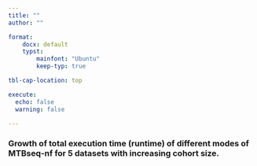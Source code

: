 ```yaml
---
title: ""
author: ""

format:
    docx: default
    typst:
        mainfont: "Ubuntu"
        keep-typ: true

tbl-cap-location: top

execute:
  echo: false
  warning: false

---
```



```{=typst}
#set page(numbering: none)
```



### Growth of total execution time (runtime) of different modes of MTBseq-nf for 5 datasets with increasing cohort size.


```{=typst}
\
\
```

```{=typst}

#import "@preview/tablem:0.2.0": tablem, three-line-table

#let three-line-table = tablem.with(
  render: (columns: auto, ..args) => {
    table(
      columns: columns,
      stroke: none,
      align: left + horizon,
      table.hline(y: 0),
      table.hline(y: 1),
      ..args,
      table.hline(),
    )
  }
)

```


```{=typst}
#three-line-table[
  | *Number of samples* | *MTBseq-nf (default)* | *MTBseq-nf (parallel)* |
  |---------------------|-----------------------|------------------------|
  | 5                   | 0h53m0s               | 0h34m0s                |
  | 10                  | 2h2m0s                | 1h0m45s                |
  | 20                  | 4h32m0s               | 1h53m0s                |
  | 40                  | 8h57m0s               | 4h43m0s                |
  | 80                  | 18h32m0s              | 7h14m0s                |
]
```
